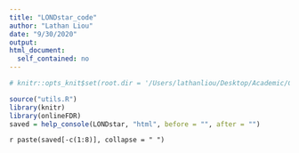 ```yaml
---
title: "LONDstar_code"
author: "Lathan Liou"
date: "9/30/2020"
output: 
html_document:
  self_contained: no
---
```


```r
# knitr::opts_knit$set(root.dir = '/Users/lathanliou/Desktop/Academic/Cambridge/BSU-job/onlineFDRShiny/man')
```

```r
source("utils.R")
library(knitr)
library(onlineFDR)
saved = help_console(LONDstar, "html", before = "", after = "")
```
 
`r paste(saved[-c(1:8)], collapse = " ")`